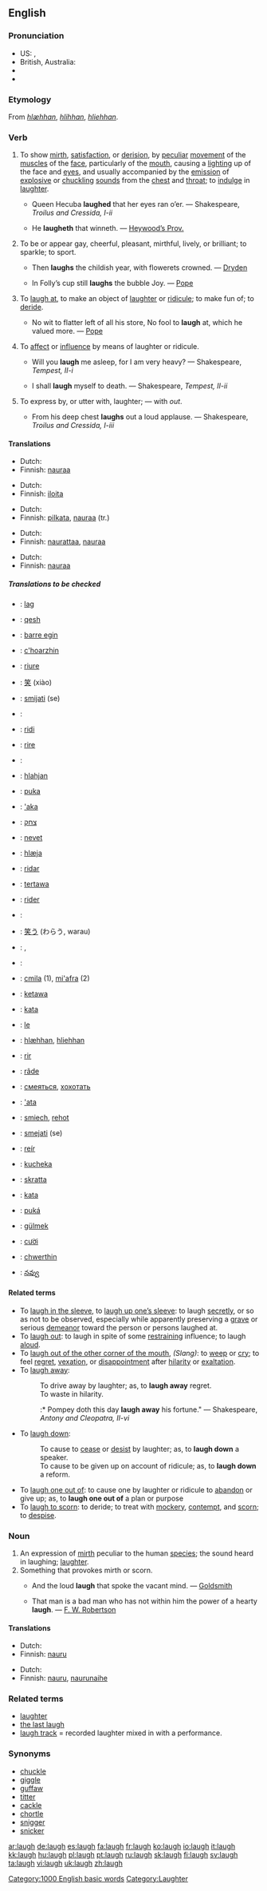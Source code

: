 ==English==

===Pronunciation===
* US: {{IPA|/læf/}}, {{SAMPA|/l{f/}}
* British, Australia: {{SAMPA|/lA:f/}}
* {{audio|en-us-laugh.ogg|Audio (US)}}
* {{rhymes|ɑːf}}

===Etymology===
From {{OE.}} ''[[hlæhhan]]'', ''[[hlihhan]]'', ''[[hliehhan]]''.

=== Verb ===
{{en-verb}}

# {{intransitive}} To show [[mirth]], [[satisfaction]], or [[derision]], by [[peculiar]] [[movement]] of the [[muscle]]s of the [[face]], particularly of the [[mouth]], causing a [[lighting]] up of the face and [[eye]]s, and usually accompanied by the [[emission]] of [[explosive]] or [[chuckling]] [[sound]]s from the [[chest]] and [[throat]]; to [[indulge]] in [[laughter]].
#* {{rfdate}} Queen Hecuba '''laughed''' that her eyes ran o’er. — Shakespeare, ''Troilus and Cressida, I-ii''
#* {{rfdate}} He '''laugheth''' that winneth. — [[Heywood’s Prov.]]
# {{context|intransitive|figurative}} To be or appear gay, cheerful, pleasant, mirthful, lively, or brilliant; to sparkle; to sport.
#* {{rfdate}} Then '''laughs''' the childish year, with flowerets crowned. — [[Dryden]]
#* {{rfdate}} In Folly’s cup still '''laughs''' the bubble Joy. — [[Pope]]
# {{intransitive}} To [[laugh at]], to make an object of [[laughter]] or [[ridicule]]; to make fun of; to [[deride]].
#* {{rfdate}} No wit to flatter left of all his store, No fool to '''laugh''' at, which he valued more. — [[Pope]]
# {{transitive}} To [[affect]] or [[influence]] by means of laughter or ridicule.
#* {{rfdate}} Will you '''laugh''' me asleep, for I am very heavy? — Shakespeare, ''Tempest, II-i''
#* {{rfdate}} I shall '''laugh''' myself to death. — Shakespeare, ''Tempest, II-ii''
# {{transitive}} To express by, or utter with, laughter; — with ''out''.
#* {{rfdate}} From his deep chest '''laughs''' out a loud applause. — Shakespeare, ''Troilus and Cressida, I-iii''

====Translations====
{{trans-top|show mirth by peculiar movement of the muscles of the face}}
*Dutch: {{t|nl|lachen}}
*Finnish: [[nauraa]]
{{trans-mid}}
{{trans-bottom}}

{{trans-top|be or appear gay}}
*Dutch: {{t|nl|lachen}}
*Finnish: [[iloita]]
{{trans-mid}}
{{trans-bottom}}

{{trans-top|make an object of laughter or ridicule}}
*Dutch: {{t|nl|lachen}}
*Finnish: [[pilkata]], [[nauraa]] (tr.)
{{trans-mid}}
{{trans-bottom}}

{{trans-top|affect or influence by means of laughter}}
*Dutch: {{t|nl|lachen}}
*Finnish: [[naurattaa]], [[nauraa]]
{{trans-mid}}
{{trans-bottom}}

{{trans-top|express by, or utter with, laughter}}
*Dutch: {{t|nl|lachen}}
*Finnish: [[nauraa]]
{{trans-mid}}
{{trans-bottom}}

===== Translations to be checked =====
{{checktrans}}
{{trans-top|Translations to be checked}}
*{{ttbc|Afrikaans}}: [[lag#Afrikaans|lag]]
*{{ttbc|Albanian}}: [[qesh]]
*{{ttbc|Basque}}: [[barre egin]]
*{{ttbc|Breton}}: [[c'hoarzhin]]
*{{ttbc|Catalan}}: [[riure]]
*{{ttbc|Chinese}}: [[笑]] (xiào)
*{{ttbc|Croatian}}: [[smijati]] (se)
*{{ttbc|Danish}}: {{t|da|le}}
*{{ttbc|Esperanto}}: [[ridi]]
*{{ttbc|French}}: [[rire]]
*{{ttbc|German}}: {{t|de|lachen}}
*{{ttbc|Gothic}}: [[hlahjan]]
*{{ttbc|Guaraní}}: [[puka]]
*{{ttbc|Hawaiian}}: [['aka]]
*{{ttbc|Hebrew}}: [[צחק]]
*{{ttbc|Hungarian}}: [[nevet]]
*{{ttbc|Icelandic}}: [[hlæja]]
*{{ttbc|Ido}}: [[ridar]]
*{{ttbc|Indonesian}}: [[tawa|tertawa]]
*{{ttbc|Interlingua}}: [[rider#Interlingua|rider]]
*{{ttbc|Italian}}: {{t|it|ridere}}
{{trans-mid}}
*{{ttbc|Japanese}}: [[笑う]] (わらう, warau)
*{{ttbc|Kurdish}}: {{t|ku|kenîn}}, {{t|ku|kenandin}}
*{{ttbc|Latin}}: {{t|la|ridere}}
*{{ttbc|Lojban}}: [[cmila]] (1), [[mi'afra]] (2)
*{{ttbc|Malaysian}}: [[ketawa]]
*{{ttbc|Maori}}: [[kata#Maori|kata]]
*{{ttbc|Norwegian}}: [[le#Norwegian|le]]
*{{ttbc|Old English}}: [[hlæhhan]], [[hliehhan]]
*{{ttbc|Portuguese}}: [[rir]]
*{{ttbc|Romanian}}: [[râde]]
*{{ttbc|Russian}}: [[смеяться]], [[хохотать]]
*{{ttbc|Samoan}}: [['ata]]
*{{ttbc|Slovak}}: [[smiech]], [[rehot]]
*{{ttbc|Slovenian}}: [[smejati]] (se)
*{{ttbc|Spanish}}: [[reír]]
*{{ttbc|Swahili}}: [[kucheka]]
*{{ttbc|Swedish}}: [[skratta]]
*{{ttbc|Tongan}}: [[kata#Tongan|kata]]
*{{ttbc|Tupinambá}}: [[puká]]
*{{ttbc|Turkish}}: [[gülmek]]
*{{ttbc|Vietnamese}}: [[cười]]
*{{ttbc|Welsh}}: [[chwerthin]]
*{{ttbc|Telugu}}: [[నవ్వు]]
{{trans-bottom}}

====Related terms====
* To [[laugh in the sleeve]], to [[laugh up one’s sleeve]]: to laugh [[secretly]], or so as not to be observed, especially while apparently preserving a [[grave]] or serious [[demeanor]] toward the person or persons laughed at.
* To [[laugh out]]: to laugh in spite of some [[restrain]]ing influence; to laugh [[aloud]].
* To [[laugh out of the other corner (or side) of the mouth|laugh out of the other corner of the mouth]], ''(Slang)'': to [[weep]] or [[cry]]; to feel [[regret]], [[vexation]], or [[disappointment]] after [[hilarity]] or [[exaltation]].
* To [[laugh away]]:
*: To drive away by laughter; as, to '''laugh away''' regret.
*: To waste in hilarity.
*::* {{rfdate}} Pompey doth this day '''laugh away''' his fortune." — Shakespeare, ''Antony and Cleopatra, II-vi''
* To [[laugh down]]:
*: To cause to [[cease]] or [[desist]] by laughter; as, to '''laugh down''' a speaker.
*: To cause to be given up on account of ridicule; as, to '''laugh down''' a reform.
* To [[laugh one out of]]: to cause one by laughter or ridicule to [[abandon]] or give up; as, to '''laugh one out of''' a plan or purpose
* To [[laugh to scorn]]: to deride; to treat with [[mockery]], [[contempt]], and [[scorn]]; to [[despise]].

===Noun===
{{en-noun}}

# An expression of [[mirth]] peculiar to the human [[species]]; the sound heard in laughing; [[laughter]].
# Something that provokes mirth or scorn.
#* {{rfdate}} And the loud '''laugh''' that spoke the vacant mind. — [[Goldsmith]]
#* {{rfdate}} That man is a bad man who has not within him the power of a hearty '''laugh'''. — [[F. W. Robertson]]

====Translations====
{{trans-top|expression of mirth peculiar to the human species}}
*Dutch: {{t|nl|lach|m}}
*Finnish: [[nauru]]
{{trans-mid}}
{{trans-bottom}}

{{trans-top|something that provokes mirth or scorn}}
*Dutch: {{t|nl|lach|m}}
*Finnish: [[nauru]], [[naurunaihe]]
{{trans-mid}}
{{trans-bottom}}

===Related terms===
* [[laughter]]
* [[the last laugh]]
* [[laugh track]] = recorded laughter mixed in with a performance.

===Synonyms===
* [[chuckle]]
* [[giggle]]
* [[guffaw]]
* [[titter]]
* [[cackle]]
* [[chortle]]
* [[snigger]]
* [[snicker]]

[[Category:1000 English basic words]]
[[Category:Laughter]]

[[ar:laugh]]
[[de:laugh]]
[[es:laugh]]
[[fa:laugh]]
[[fr:laugh]]
[[ko:laugh]]
[[io:laugh]]
[[it:laugh]]
[[kk:laugh]]
[[hu:laugh]]
[[pl:laugh]]
[[pt:laugh]]
[[ru:laugh]]
[[sk:laugh]]
[[fi:laugh]]
[[sv:laugh]]
[[ta:laugh]]
[[vi:laugh]]
[[uk:laugh]]
[[zh:laugh]]